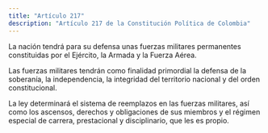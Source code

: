 ```yaml
---
title: "Artículo 217"
description: "Artículo 217 de la Constitución Política de Colombia"
---
```


La nación tendrá para su defensa unas fuerzas militares permanentes constituidas por el Ejército, la Armada y la Fuerza Aérea.

Las fuerzas militares tendrán como finalidad primordial la defensa de la soberanía, la independencia, la integridad del territorio nacional y del orden constitucional.

La ley determinará el sistema de reemplazos en las fuerzas militares, así como los ascensos, derechos y obligaciones de sus miembros y el régimen especial de carrera, prestacional y disciplinario, que les es propio.
